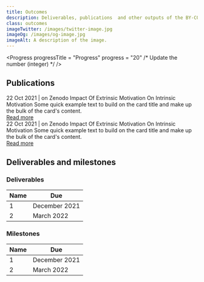 ```yaml
---
title: Outcomes
description: Deliverables, publications  and other outputs of the BY-COVID project.
class: outcomes
imageTwitter: /images/twitter-image.jpg
imageOg: /images/og-image.jpg
imageAlt: A description of the image.
---
```



<div class="w-60">

<!-- Progress -->
<!-- Every month is 2.77% of progress! Round this up. -->
<Progress
  progressTitle = "Progress"
  progress      = "20" /* Update the number (integer) */
/>


<!-- Publications -->

## Publications

<Container className="full-width">
  <Row>
    <Col className="align-items-stretch"  xs={12} sm={12} lg={6}>
      <Card className="mb-4">
        <Card.Body className="position-relative">
          <Card.Subtitle className="text-black-50">22 Oct 2021 | on Zenodo</Card.Subtitle>
          <Card.Title as="h3" className="mt-3 fw-bold fs-4 lh-sm">Impact Of Extrinsic Motivation On Intrinsic Motivation</Card.Title>
          <Card.Text className="mb-5 mt-3">
           Some quick example text to build on the card title and make up the bulk of
           the card's content.
          </Card.Text>
          <div class="bottom-link"><a href="https://mysite.com"  aria-label="Read the paper on the Zenodo website">
           Read more
          </a></div>
        </Card.Body>
      </Card>
    </Col>
    <Col className="align-items-stretch" xs={12} sm={12} lg={6}>
    <Card className="mb-4">
      <Card.Body className="position-relative">
        <Card.Subtitle className="text-black-50">22 Oct 2021 | on Zenodo</Card.Subtitle>
        <Card.Title as="h3" className="mt-3 fw-bold fs-4 lh-sm">Impact Of Extrinsic Motivation On Intrinsic Motivation</Card.Title>
        <Card.Text className="mb-5 mt-3">
         Some quick example text to build on the card title and make up the bulk of
         the card's content.
        </Card.Text>
        <div class="bottom-link"><a href="https://mysite.com" aria-label="Read the paper on the Zenodo website">
          Read more
        </a></div>
      </Card.Body>
    </Card>
    </Col>
  </Row>
</Container>

<!-- Deliverables and milestones -->

## Deliverables and milestones

### Deliverables

<Table className="bg-white mb-5">
  <thead>
    <tr>
      <th>Name</th>
      <th className="w-25">Due</th>
    </tr>
  </thead>
  <tbody>
    <tr>
      <td>1</td>
      <td>December 2021</td>
    </tr>
    <tr>
      <td>2</td>
      <td>March 2022</td>
    </tr>
  </tbody>
</Table>

### Milestones

<Table className="bg-white">
  <thead>
    <tr>
      <th>Name</th>
      <th className="w-25">Due</th>
    </tr>
  </thead>
  <tbody>
    <tr>
      <td>1</td>
      <td>December 2021</td>
    </tr>
    <tr>
      <td>2</td>
      <td>March 2022</td>
    </tr>
  </tbody>
</Table>

</div>
